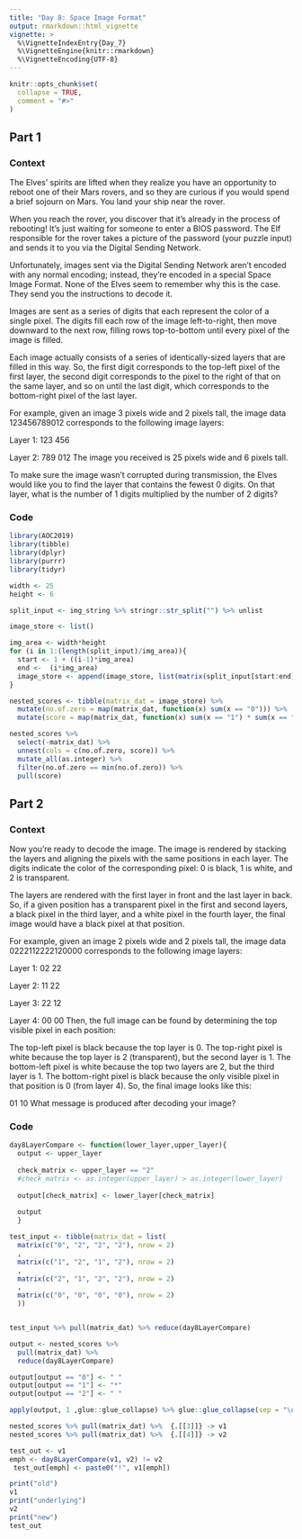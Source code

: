 ```yaml
---
title: "Day 8: Space Image Format"
output: rmarkdown::html_vignette
vignette: >
  %\VignetteIndexEntry{Day_7}
  %\VignetteEngine{knitr::rmarkdown}
  %\VignetteEncoding{UTF-8}
---
```


```r
knitr::opts_chunk$set(
  collapse = TRUE,
  comment = "#>"
)
```


## Part 1
### Context 

The Elves' spirits are lifted when they realize you have an opportunity to reboot one of their Mars rovers, and so they are curious if you would spend a brief sojourn on Mars. You land your ship near the rover.

When you reach the rover, you discover that it's already in the process of rebooting! It's just waiting for someone to enter a BIOS password. The Elf responsible for the rover takes a picture of the password (your puzzle input) and sends it to you via the Digital Sending Network.

Unfortunately, images sent via the Digital Sending Network aren't encoded with any normal encoding; instead, they're encoded in a special Space Image Format. None of the Elves seem to remember why this is the case. They send you the instructions to decode it.

Images are sent as a series of digits that each represent the color of a single pixel. The digits fill each row of the image left-to-right, then move downward to the next row, filling rows top-to-bottom until every pixel of the image is filled.

Each image actually consists of a series of identically-sized layers that are filled in this way. So, the first digit corresponds to the top-left pixel of the first layer, the second digit corresponds to the pixel to the right of that on the same layer, and so on until the last digit, which corresponds to the bottom-right pixel of the last layer.

For example, given an image 3 pixels wide and 2 pixels tall, the image data 123456789012 corresponds to the following image layers:

Layer 1: 123
         456

Layer 2: 789
         012
The image you received is 25 pixels wide and 6 pixels tall.

To make sure the image wasn't corrupted during transmission, the Elves would like you to find the layer that contains the fewest 0 digits. On that layer, what is the number of 1 digits multiplied by the number of 2 digits?

### Code
```r
library(AOC2019)
library(tibble)
library(dplyr)
library(purrr)
library(tidyr)
```


```r


width <- 25
height <- 6

split_input <- img_string %>% stringr::str_split("") %>% unlist

image_store <- list()

img_area <- width*height
for (i in 1:(length(split_input)/img_area)){
  start <- 1 + ((i-1)*img_area)
  end <-  (i*img_area)
  image_store <- append(image_store, list(matrix(split_input[start:end], nrow = height, ncol = width)))
}

nested_scores <- tibble(matrix_dat = image_store) %>% 
  mutate(no.of.zero = map(matrix_dat, function(x) sum(x == "0"))) %>% 
  mutate(score = map(matrix_dat, function(x) sum(x == "1") * sum(x == "2"))) 

nested_scores %>% 
  select(-matrix_dat) %>% 
  unnest(cols = c(no.of.zero, score)) %>% 
  mutate_all(as.integer) %>% 
  filter(no.of.zero == min(no.of.zero)) %>% 
  pull(score)

```

## Part 2
### Context

Now you're ready to decode the image. The image is rendered by stacking the layers and aligning the pixels with the same positions in each layer. The digits indicate the color of the corresponding pixel: 0 is black, 1 is white, and 2 is transparent.

The layers are rendered with the first layer in front and the last layer in back. So, if a given position has a transparent pixel in the first and second layers, a black pixel in the third layer, and a white pixel in the fourth layer, the final image would have a black pixel at that position.

For example, given an image 2 pixels wide and 2 pixels tall, the image data 0222112222120000 corresponds to the following image layers:

Layer 1: 02
         22

Layer 2: 11
         22

Layer 3: 22
         12

Layer 4: 00
         00
Then, the full image can be found by determining the top visible pixel in each position:

The top-left pixel is black because the top layer is 0.
The top-right pixel is white because the top layer is 2 (transparent), but the second layer is 1.
The bottom-left pixel is white because the top two layers are 2, but the third layer is 1.
The bottom-right pixel is black because the only visible pixel in that position is 0 (from layer 4).
So, the final image looks like this:

01
10
What message is produced after decoding your image?

### Code

```r

day8LayerCompare <- function(lower_layer,upper_layer){
  output <- upper_layer
  
  check_matrix <- upper_layer == "2"
  #check_matrix <- as.integer(upper_layer) > as.integer(lower_layer)
  
  output[check_matrix] <- lower_layer[check_matrix]
  
  output
  }
```

```r
test_input <- tibble(matrix_dat = list(
  matrix(c("0", "2", "2", "2"), nrow = 2)
  ,
  matrix(c("1", "2", "1", "2"), nrow = 2)
  ,
  matrix(c("2", "1", "2", "2"), nrow = 2)
  ,
  matrix(c("0", "0", "0", "0"), nrow = 2)
  ))


test_input %>% pull(matrix_dat) %>% reduce(day8LayerCompare) 

```

```r



output <- nested_scores %>% 
  pull(matrix_dat) %>%  
  reduce(day8LayerCompare)

output[output == "0"] <- " "
output[output == "1"] <- "*"
output[output == "2"] <- " "

apply(output, 1 ,glue::glue_collapse) %>% glue::glue_collapse(sep = "\n")
```
```r
nested_scores %>% pull(matrix_dat) %>%  {.[[3]]} -> v1
nested_scores %>% pull(matrix_dat) %>%  {.[[4]]} -> v2

test_out <- v1
emph <- day8LayerCompare(v1, v2) != v2
 test_out[emph] <- paste0("!", v1[emph])

print("old")
v1 
print("underlying")
v2
print("new")
test_out


```

